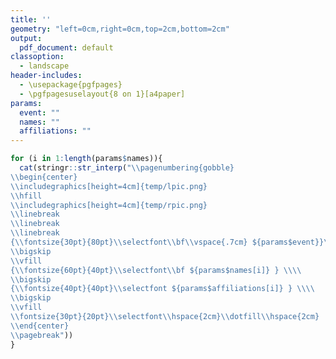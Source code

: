 ```yaml
---
title: ''
geometry: "left=0cm,right=0cm,top=2cm,bottom=2cm"
output:
  pdf_document: default
classoption: 
  - landscape
header-includes:
  - \usepackage{pgfpages}
  - \pgfpagesuselayout{8 on 1}[a4paper]
params:
  event: ""
  names: ""
  affiliations: ""
---
```


```r
for (i in 1:length(params$names)){
  cat(stringr::str_interp("\\pagenumbering{gobble}
\\begin{center}
\\includegraphics[height=4cm]{temp/lpic.png}
\\hfill
\\includegraphics[height=4cm]{temp/rpic.png}
\\linebreak
\\linebreak
\\linebreak
{\\fontsize{30pt}{80pt}\\selectfont\\bf\\vspace{.7cm} ${params$event}}\\\\
\\bigskip
\\vfill
{\\fontsize{60pt}{40pt}\\selectfont\\bf ${params$names[i]} } \\\\ 
\\bigskip
{\\fontsize{40pt}{40pt}\\selectfont ${params$affiliations[i]} } \\\\
\\bigskip
\\vfill
\\fontsize{30pt}{20pt}\\selectfont\\hspace{2cm}\\dotfill\\hspace{2cm}
\\end{center}
\\pagebreak"))
}
```



